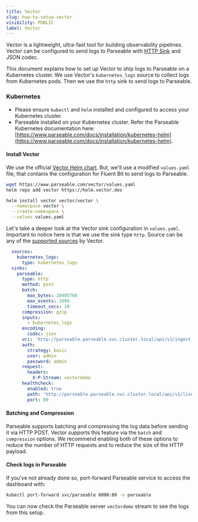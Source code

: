 ```yaml
---
title: Vector
slug: how-to-setup-vector
visibility: PUBLIC
label: Vector
---
```


<head>
<title>How to Set Up Vector to Parseable | Parseable</title>
<meta charSet="utf-8" />
<meta name="twitter:card" content="summary" />
</head>

Vector is a lightweight, ultra-fast tool for building observability pipelines. Vector can be configured to send logs to Parseable with [HTTP Sink](https://vector.dev/docs/reference/configuration/sinks/http/) and JSON codec. 

This document explains how to set up Vector to ship logs to Parseable on a Kubernetes cluster. We use Vector's `kubernetes_logs` source to collect logs from Kubernetes pods. Then we use the `http` sink to send logs to Parseable.

### Kubernetes

- Please ensure `kubectl` and `helm` installed and configured to access your Kubernetes cluster. 
- Parseable installed on your Kubernetes cluster. Refer the Parseable Kubernetes documentation here: [https://www.parseable.com/docs/installation/kubernetes-helm](https://www.parseable.com/docs/installation/kubernetes-helm).

#### Install Vector

We use the official [Vector Helm chart](https://github.com/vectordotdev/helm-charts). But, we'll use a modified `values.yaml` file, that contains the configuration for Fluent Bit to send logs to Parseable.

```bash
wget https://www.parseable.com/vector/values.yaml
helm repo add vector https://helm.vector.dev

helm install vector vector/vector \
  --namespace vector \
  --create-namespace \
  --values values.yaml
```

Let's take a deeper look at the Vector sink configuration in `values.yaml`. Important to notice here is that we use the sink type `http`. Source can be any of the [supported sources](https://vector.dev/docs/reference/configuration/sources/) by Vector.

```yaml
  sources:
    kubernetes_logs:
      type: kubernetes_logs
  sinks:
    parseable:
      type: http
      method: post
      batch:
        max_bytes: 10485760
        max_events: 1000
        timeout_secs: 10
      compression: gzip
      inputs: 
        - kubernetes_logs
      encoding:
        codec: json
      uri: 'http://parseable.parseable.svc.cluster.local/api/v1/ingest'
      auth:
        strategy: basic
        user: admin
        password: admin
      request:
        headers:
          X-P-Stream: vectordemo
      healthcheck:
        enabled: true
        path: 'http://parseable.parseable.svc.cluster.local/api/v1/liveness'
        port: 80
```

#### Batching and Compression

Parseable supports batching and compressing the log data before sending it via HTTP POST. Vector supports this feature via the `batch` and `compression` options. We recommend enabling both of these options to reduce the number of HTTP requests and to reduce the size of the HTTP payload.

#### Check logs in Parseable

If you've not already done so, port-forward Parseable service to access the dashboard with:

```sh
kubectl port-forward svc/parseable 8000:80 -n parseable
```

You can now check the Parseable server `vectordemo` stream to see the logs from this setup.
